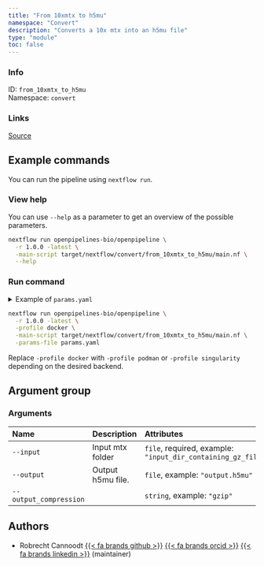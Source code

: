 ```yaml
---
title: "From 10xmtx to h5mu"
namespace: "Convert"
description: "Converts a 10x mtx into an h5mu file"
type: "module"
toc: false
---
```


::: {.column-margin}

### Info

ID: `from_10xmtx_to_h5mu`  
Namespace: `convert`

### Links
[Source](https://github.com/openpipelines-bio/openpipeline/blob/1.0.0/./src/convert/from_10xmtx_to_h5mu){.btn-action .btn-sm .btn-info .btn role="button"}

:::



## Example commands

You can run the pipeline using `nextflow run`.

### View help

You can use `--help` as a parameter to get an overview of the possible parameters.

```bash
nextflow run openpipelines-bio/openpipeline \
  -r 1.0.0 -latest \
  -main-script target/nextflow/convert/from_10xmtx_to_h5mu/main.nf \
  --help
```

### Run command

<details>
<summary>Example of `params.yaml`</summary>
```yaml
# Arguments
input: # please fill in - example: "input_dir_containing_gz_files"
# output: "$id.$key.output.h5mu"
# output_compression: "gzip"

# Nextflow input-output arguments
publish_dir: # please fill in - example: "output/"
# param_list: "my_params.yaml"
```
</details>

```bash
nextflow run openpipelines-bio/openpipeline \
  -r 1.0.0 -latest \
  -profile docker \
  -main-script target/nextflow/convert/from_10xmtx_to_h5mu/main.nf \
  -params-file params.yaml
```

:::{.callout-note}
Replace `-profile docker` with `-profile podman` or `-profile singularity` depending on the desired backend.
:::

## Argument group

### Arguments

|Name                   |Description       |Attributes                                                   |
|:----------------------|:-----------------|:------------------------------------------------------------|
|`--input`              |Input mtx folder  |`file`, required, example: `"input_dir_containing_gz_files"` |
|`--output`             |Output h5mu file. |`file`, example: `"output.h5mu"`                             |
|`--output_compression` |                  |`string`, example: `"gzip"`                                  |

## Authors


  * Robrecht Cannoodt [{{< fa brands github >}}](https://github.com/rcannood) [{{< fa brands orcid >}}](https://orcid.org/0000-0003-3641-729X) [{{< fa brands linkedin >}}](https://linkedin.com/in/robrechtcannoodt) (maintainer)
